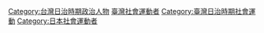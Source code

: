 [[Category:台灣日治時期政治人物|Category:台灣日治時期政治人物]]
[[Category:臺灣社會運動者|]]
[[Category:臺灣日治時期社會運動|Category:臺灣日治時期社會運動]]
[[Category:日本社會運動者|Category:日本社會運動者]]